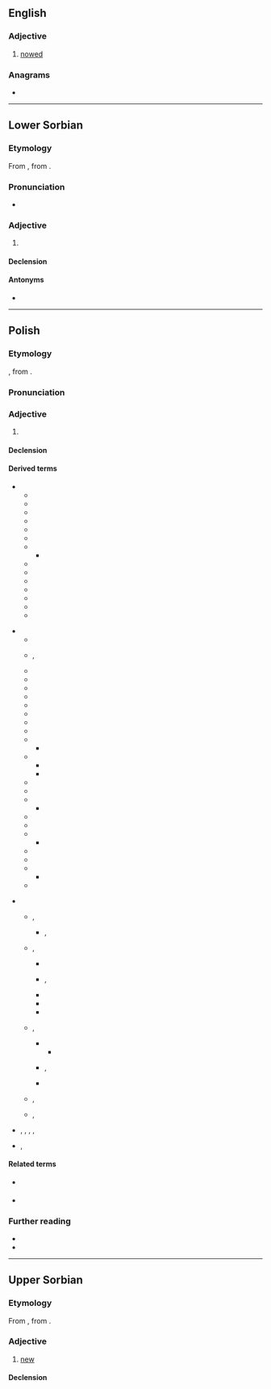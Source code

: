 ==English==

===Adjective===
{{en-adj|-}}

# {{lb|en|heraldry}} [[nowed]]

===Anagrams===
* {{anagrams|en|a=nowy|Yown}}

----

==Lower Sorbian==

===Etymology===
From {{inh|dsb|sla-pro|*nòvъ}}, from {{inh|dsb|ine-pro|*néwos}}.

===Pronunciation===
* {{IPA|dsb|/ˈnowɨ/}}

===Adjective===
{{dsb-adjective|nowšy|adv=nowo}}

# {{l|en|new}}

====Declension====
{{dsb-decl-adj-47|now}}

====Antonyms====
* {{l|dsb|stary||old}}

----

==Polish==

===Etymology===
{{inh+|pl|sla-pro|*nòvъ}}, from {{inh|pl|ine-pro|*néwos}}.

===Pronunciation===
{{pl-p|a=Pl-nowy.ogg}}

===Adjective===
{{pl-adj|nowszy|adv=nowo}}

# {{l|en|new}}
#: {{ant|pl|stary}}

====Declension====
{{pl-decl-adj-auto}}

====Derived terms====
{{der-top|Words derived from nowy}}
* {{q|adjectives}}
** {{l|pl|nowiuchny}}
** {{l|pl|nowiusieńki}}
** {{l|pl|nowiuśki}}
** {{l|pl|nowiuteńki}}
** {{l|pl|nowiutki}}
** {{l|pl|nowobogacki}}
** {{l|pl|nowoczesny}}
*** {{l|pl|nowoczesność}}
** {{l|pl|nowogrecki}}
** {{l|pl|nowołaciński}}
** {{l|pl|nowomiejski}}
** {{l|pl|nowomodny}}
** {{l|pl|Nowonarodzony}}
** {{l|pl|nowozaciężny}}
** {{l|pl|nowożytny}}
{{der-mid}}
* {{q|nouns}}
** {{l|pl|gwiazda nowa}}
** {{l|pl|nowalijka}}, {{l|pl|nowalia}}
** {{l|pl|nowa era}}
** {{l|pl|Nowa Fala}}
** {{l|pl|nowa miotła}}
** {{l|pl|nowa świecka tradycja}}
** {{l|pl|Nowak}}
** {{l|pl|nowe latko}}
** {{l|pl|nowe srebro}}
** {{l|pl|nowe stworzenie}}
** {{l|pl|nowina}}
*** {{l|pl|nowinka}}
** {{l|pl|nowinkarz}}
*** {{l|pl|nowinkarski}}
*** {{l|pl|nowinkarstwo}}
** {{l|pl|nowomowa}}
** {{l|pl|noworodek}}
** {{l|pl|nowość}}
*** {{l|pl|nowostka}}
** {{l|pl|nowotwór}}
** {{l|pl|nowożeniec}}
** {{l|pl|Nowy Rok}}
*** {{l|pl|noworoczny}}
** {{l|pl|nowy styl}}
** {{l|pl|Nowy Świat}}
** {{l|pl|Nowy Testament}}
*** {{l|pl|nowotestamentowy}}
** {{l|pl|nów}}
{{der-mid}}
* {{q|verbs}}
** {{l|pl|obnawiać}}, {{l|pl|obnowić}}
*** {{l|pl|obnowiciel}}, {{l|pl|obnowicielka}}
** {{l|pl|odnawiać}}, {{l|pl|odnowić}}
*** {{l|pl|odnowa}}
*** {{l|pl|odnowiciel}}, {{l|pl|odnowicielka}}
*** {{l|pl|odnowczy}}
*** {{l|pl|odnowicielski}}
*** {{l|pl|odnawialny}}
** {{l|pl|ponawiać}}, {{l|pl|ponowić}}
*** {{l|pl|ponowa}} 
**** {{l|pl|ponówek}}
*** {{l|pl|ponowiciel}}, {{l|pl|ponowicielka}}
*** {{l|pl|ponowny}}
** {{l|pl|wznawiać}}, {{l|pl|wznowić}}
** {{l|pl|znawiać}}, {{l|pl|znowić}}
{{der-bottom}}
* {{q|adverbs}} {{l|pl|na nowo}}, {{l|pl|od nowa}}, {{l|pl|po nowemu}}, {{l|pl|znów}}, {{l|pl|znowu}}
* {{q|phrases}} {{l|pl|nic nowego pod słońcem}}, {{l|pl|Na Nowy Rok przybywa dnia na barani skok}}

====Related terms====
* {{q|adjective}} {{l|pl|niniejszy}}
* {{q|noun}} {{l|pl|nówka}}

===Further reading===
* {{R:pl:WSJP}}
* {{R:pl:PWN}}

----

==Upper Sorbian==

===Etymology===
From {{inh|hsb|sla-pro|*nòvъ}}, from {{inh|hsb|ine-pro|*néwos}}.

===Adjective===
{{head|hsb|adjective}}

# [[new]]

====Declension====
{{hsb-decl-adj1|now|now}}